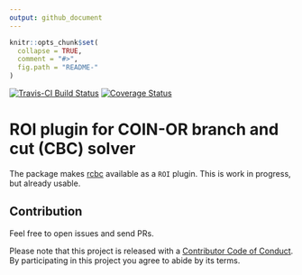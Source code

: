 ```yaml
---
output: github_document
---
```


<!-- README.md is generated from README.Rmd. Please edit that file -->

```r
knitr::opts_chunk$set(
  collapse = TRUE,
  comment = "#>",
  fig.path = "README-"
)
```
[![Travis-CI Build Status](https://travis-ci.org/dirkschumacher/ROI.plugin.cbc.svg?branch=master)](https://travis-ci.org/dirkschumacher/ROI.plugin.cbc)
[![Coverage Status](https://codecov.io/gh/dirkschumacher/ROI.plugin.cbc/branch/master/graph/badge.svg)](https://codecov.io/gh/dirkschumacher/ROI.plugin.cbc)

# ROI plugin for COIN-OR branch and cut (CBC) solver

The package makes [rcbc](https://github.com/dirkschumacher/rcbc) available as a `ROI` plugin.
This is work in progress, but already usable. 

## Contribution

Feel free to open issues and send PRs.

Please note that this project is released with a [Contributor Code of Conduct](CONDUCT.md). By participating in this project you agree to abide by its terms.